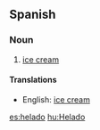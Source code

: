 == Spanish ==
=== Noun ===
# [[ice cream]]

==== Translations ====
*English: [[ice cream]]

[[es:helado]]
[[hu:Helado]]